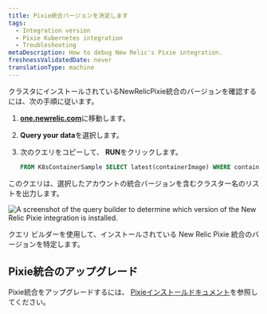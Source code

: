 ```yaml
---
title: Pixie統合バージョンを決定します
tags:
  - Integration version
  - Pixie Kubernetes integration
  - Troubleshooting
metaDescription: How to debug New Relic's Pixie integration.
freshnessValidatedDate: never
translationType: machine
---
```


クラスタにインストールされているNewRelicPixie統合のバージョンを確認するには、次の手順に従います。

1. <DNT>**[one.newrelic.com](https://one.newrelic.com/all-capabilities)**</DNT>に移動します。

2. <DNT>**Query your data**</DNT>を選択します。

3. 次のクエリをコピーして、 <DNT>**RUN**</DNT>をクリックします。

   ```sql
   FROM K8sContainerSample SELECT latest(containerImage) WHERE containerName LIKE '%newrelic-pixie%' FACET clusterName
   ```

このクエリは、選択したアカウントの統合バージョンを含むクラスター名のリストを出力します。

<img
  title="Pixie integration in query builder"
  alt="A screenshot of the query builder to determine which version of the New Relic Pixie integration is installed."
  src="/images/pixie_screenshot-full_integration-version.webp"
/>

<figcaption>
  クエリ ビルダーを使用して、インストールされている New Relic Pixie 統合のバージョンを特定します。
</figcaption>

## Pixie統合のアップグレード

Pixie統合をアップグレードするには、 [Pixieインストールドキュメント](/docs/kubernetes-pixie/auto-telemetry-pixie/install-auto-telemetry-pixie/#upgrade)を参照してください。
